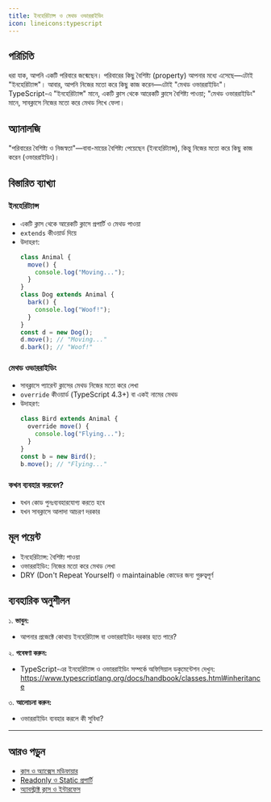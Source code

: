 ```yaml
---
title: ইনহেরিট্যান্স ও মেথড ওভাররাইডিং
icon: lineicons:typescript
---
```


## পরিচিতি

ধরা যাক, আপনি একটি পরিবারে জন্মেছেন। পরিবারের কিছু বৈশিষ্ট্য (property) আপনার মধ্যে এসেছে—এটাই "ইনহেরিট্যান্স"। আবার, আপনি নিজের মতো করে কিছু কাজ করেন—এটাই "মেথড ওভাররাইডিং"। TypeScript-এ "ইনহেরিট্যান্স" মানে, একটি ক্লাস থেকে আরেকটি ক্লাসে বৈশিষ্ট্য পাওয়া; "মেথড ওভাররাইডিং" মানে, সাবক্লাসে নিজের মতো করে মেথড লিখে ফেলা।

## অ্যানালজি

"পরিবারের বৈশিষ্ট্য ও নিজস্বতা"—বাবা-মায়ের বৈশিষ্ট্য পেয়েছেন (ইনহেরিট্যান্স), কিন্তু নিজের মতো করে কিছু কাজ করেন (ওভাররাইডিং)।

## বিস্তারিত ব্যাখ্যা

### ইনহেরিট্যান্স
- একটি ক্লাস থেকে আরেকটি ক্লাসে প্রপার্টি ও মেথড পাওয়া
- `extends` কীওয়ার্ড দিয়ে
- উদাহরণ:
  ```typescript
  class Animal {
    move() {
      console.log("Moving...");
    }
  }
  class Dog extends Animal {
    bark() {
      console.log("Woof!");
    }
  }
  const d = new Dog();
  d.move(); // "Moving..."
  d.bark(); // "Woof!"
  ```

### মেথড ওভাররাইডিং
- সাবক্লাসে প্যারেন্ট ক্লাসের মেথড নিজের মতো করে লেখা
- `override` কীওয়ার্ড (TypeScript 4.3+) বা একই নামের মেথড
- উদাহরণ:
  ```typescript
  class Bird extends Animal {
    override move() {
      console.log("Flying...");
    }
  }
  const b = new Bird();
  b.move(); // "Flying..."
  ```

### কখন ব্যবহার করবেন?
- যখন কোড পুনঃব্যবহারযোগ্য করতে হবে
- যখন সাবক্লাসে আলাদা আচরণ দরকার

## মূল পয়েন্ট

- ইনহেরিট্যান্স: বৈশিষ্ট্য পাওয়া
- ওভাররাইডিং: নিজের মতো করে মেথড লেখা
- DRY (Don't Repeat Yourself) ও maintainable কোডের জন্য গুরুত্বপূর্ণ

## ব্যবহারিক অনুশীলন

১. **ভাবুন:**
   - আপনার প্রজেক্টে কোথায় ইনহেরিট্যান্স বা ওভাররাইডিং দরকার হতে পারে?

২. **গবেষণা করুন:**
   - TypeScript-এর ইনহেরিট্যান্স ও ওভাররাইডিং সম্পর্কে অফিসিয়াল ডকুমেন্টেশন দেখুন: https://www.typescriptlang.org/docs/handbook/classes.html#inheritance

৩. **আলোচনা করুন:**
   - ওভাররাইডিং ব্যবহার করলে কী সুবিধা?

---

## আরও পড়ুন
- [ক্লাস ও অ্যাক্সেস মডিফায়ার](/typescript/classes)
- [Readonly ও Static প্রপার্টি](/typescript/readonly-static)
- [অ্যাবস্ট্রাক্ট ক্লাস ও ইন্টারফেস](/typescript/interfaces)
